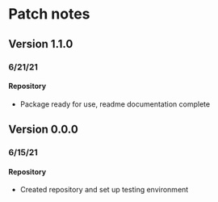 # Patch notes

## Version 1.1.0
### 6/21/21

#### Repository
- Package ready for use, readme documentation complete

## Version 0.0.0
### 6/15/21

#### Repository
- Created repository and set up testing environment
